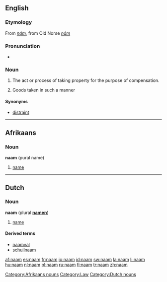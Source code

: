 ==English==

===Etymology===
From {{OE.}} ''[[nám]]'', from Old Norse ''[[nám]]''

===Pronunciation===
* {{IPA|/nɑːm/}}

===Noun===
{{en-noun|-}}

# {{context|obsolete|law}} The act or process of taking property for the purpose of compensation.
# {{context|obsolete|law}} Goods taken in such a manner

====Synonyms====
* [[distraint]]

----

==Afrikaans==

===Noun===
'''naam''' (pural name)

# [[name]]

[[Category:Afrikaans nouns]]
[[Category:Law]]

----

==Dutch==

===Noun===
'''naam''' {{m}} (plural '''[[namen]]''')

# [[name]]

====Derived terms====
* [[naamval]]
* [[schuilnaam]]

[[Category:Dutch nouns]]

[[af:naam]]
[[es:naam]]
[[fr:naam]]
[[io:naam]]
[[id:naam]]
[[sw:naam]]
[[la:naam]]
[[li:naam]]
[[hu:naam]]
[[nl:naam]]
[[pl:naam]]
[[ru:naam]]
[[fi:naam]]
[[tr:naam]]
[[zh:naam]]
